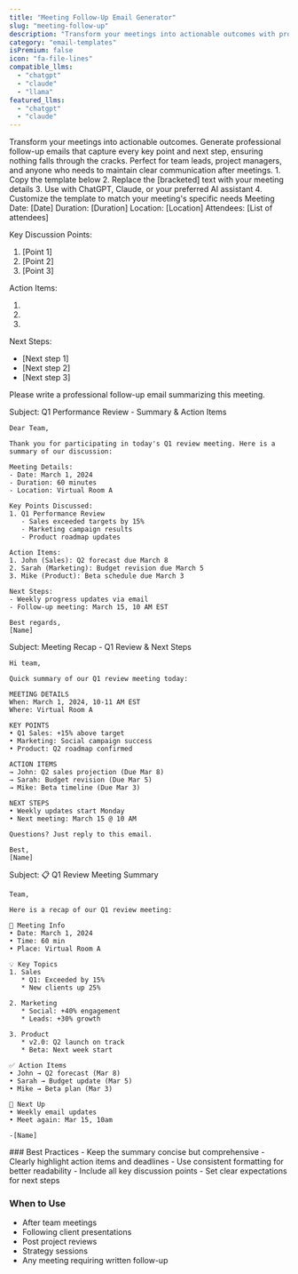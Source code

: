 ```yaml
---
title: "Meeting Follow-Up Email Generator"
slug: "meeting-follow-up"
description: "Transform your meetings into actionable outcomes with professional follow-up emails"
category: "email-templates"
isPremium: false
icon: "fa-file-lines"
compatible_llms:
  - "chatgpt"
  - "claude"
  - "llama"
featured_llms:
  - "chatgpt"
  - "claude"
---
```


<PromptDescription>
  Transform your meetings into actionable outcomes. Generate professional follow-up emails that capture every key point and next step, ensuring nothing falls through the cracks. Perfect for team leads, project managers, and anyone who needs to maintain clear communication after meetings.
</PromptDescription>

<PromptInstructions>
  1. Copy the template below
  2. Replace the [bracketed] text with your meeting details
  3. Use with ChatGPT, Claude, or your preferred AI assistant
  4. Customize the template to match your meeting's specific needs
</PromptInstructions>

<PromptTemplate>
Meeting Date: [Date]
Duration: [Duration]
Location: [Location]
Attendees: [List of attendees]

Key Discussion Points:
1. [Point 1]
2. [Point 2]
3. [Point 3]

Action Items:
1. [Person 1]: [Task] (Due: [Date])
2. [Person 2]: [Task] (Due: [Date])
3. [Person 3]: [Task] (Due: [Date])

Next Steps:
- [Next step 1]
- [Next step 2]
- [Next step 3]

Please write a professional follow-up email summarizing this meeting.
</PromptTemplate>

<LlmSampleTabs>
  <LlmSample slug="chatgpt" color="#10a37f">
    Subject: Q1 Performance Review - Summary & Action Items

    Dear Team,

    Thank you for participating in today's Q1 review meeting. Here is a summary of our discussion:

    Meeting Details:
    - Date: March 1, 2024
    - Duration: 60 minutes
    - Location: Virtual Room A

    Key Points Discussed:
    1. Q1 Performance Review
       - Sales exceeded targets by 15%
       - Marketing campaign results
       - Product roadmap updates

    Action Items:
    1. John (Sales): Q2 forecast due March 8
    2. Sarah (Marketing): Budget revision due March 5
    3. Mike (Product): Beta schedule due March 3

    Next Steps:
    - Weekly progress updates via email
    - Follow-up meeting: March 15, 10 AM EST

    Best regards,
    [Name]
  </LlmSample>

  <LlmSample slug="claude" color="#8e44ef">
    Subject: Meeting Recap - Q1 Review & Next Steps

    Hi team,

    Quick summary of our Q1 review meeting today:

    MEETING DETAILS
    When: March 1, 2024, 10-11 AM EST
    Where: Virtual Room A

    KEY POINTS
    • Q1 Sales: +15% above target
    • Marketing: Social campaign success
    • Product: Q2 roadmap confirmed

    ACTION ITEMS
    → John: Q2 sales projection (Due Mar 8)
    → Sarah: Budget revision (Due Mar 5)
    → Mike: Beta timeline (Due Mar 3)

    NEXT STEPS
    • Weekly updates start Monday
    • Next meeting: March 15 @ 10 AM

    Questions? Just reply to this email.

    Best,
    [Name]
  </LlmSample>

  <LlmSample slug="llama" color="#4f46e5">
    Subject: 📋 Q1 Review Meeting Summary

    Team,

    Here is a recap of our Q1 review meeting:

    📅 Meeting Info
    • Date: March 1, 2024
    • Time: 60 min
    • Place: Virtual Room A

    💡 Key Topics
    1. Sales
       * Q1: Exceeded by 15%
       * New clients up 25%

    2. Marketing
       * Social: +40% engagement
       * Leads: +30% growth

    3. Product
       * v2.0: Q2 launch on track
       * Beta: Next week start

    ✅ Action Items
    • John → Q2 forecast (Mar 8)
    • Sarah → Budget update (Mar 5)
    • Mike → Beta plan (Mar 3)

    📌 Next Up
    • Weekly email updates
    • Meet again: Mar 15, 10am

    -[Name]
  </LlmSample>
</LlmSampleTabs>

<PromptTips>
  ### Best Practices
  - Keep the summary concise but comprehensive
  - Clearly highlight action items and deadlines
  - Use consistent formatting for better readability
  - Include all key discussion points
  - Set clear expectations for next steps

  ### When to Use
  - After team meetings
  - Following client presentations
  - Post project reviews
  - Strategy sessions
  - Any meeting requiring written follow-up
</PromptTips>
